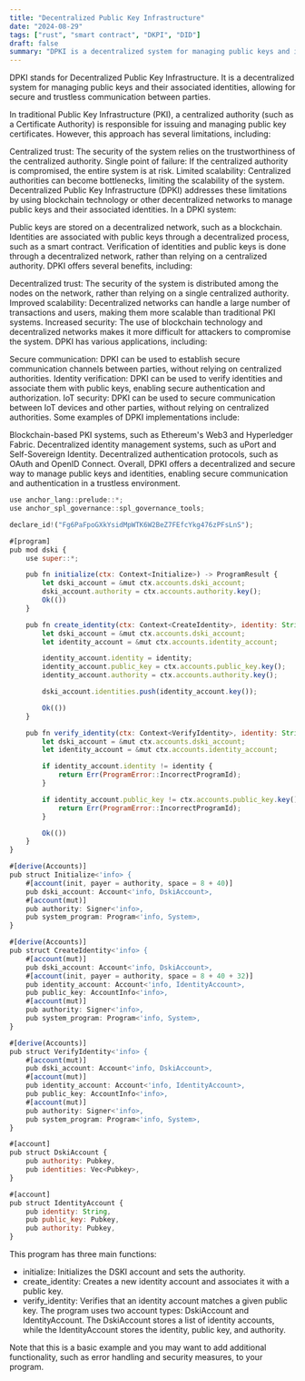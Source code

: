 ```yaml
---
title: "Decentralized Public Key Infrastructure"
date: "2024-08-29"
tags: ["rust", "smart contract", "DKPI", "DID"]
draft: false
summary: "DPKI is a decentralized system for managing public keys and identities. It offers improved security, scalability, and decentralization compared to traditional PKI. DPKI has applications in secure communication, identity verification, and IoT security. Examples include blockchain-based PKI systems and decentralized identity management solutions."
---
```


DPKI stands for Decentralized Public Key Infrastructure. It is a decentralized system for managing public keys and their associated identities, allowing for secure and trustless communication between parties.

In traditional Public Key Infrastructure (PKI), a centralized authority (such as a Certificate Authority) is responsible for issuing and managing public key certificates. However, this approach has several limitations, including:

Centralized trust: The security of the system relies on the trustworthiness of the centralized authority.
Single point of failure: If the centralized authority is compromised, the entire system is at risk.
Limited scalability: Centralized authorities can become bottlenecks, limiting the scalability of the system.
Decentralized Public Key Infrastructure (DPKI) addresses these limitations by using blockchain technology or other decentralized networks to manage public keys and their associated identities. In a DPKI system:

Public keys are stored on a decentralized network, such as a blockchain.
Identities are associated with public keys through a decentralized process, such as a smart contract.
Verification of identities and public keys is done through a decentralized network, rather than relying on a centralized authority.
DPKI offers several benefits, including:

Decentralized trust: The security of the system is distributed among the nodes on the network, rather than relying on a single centralized authority.
Improved scalability: Decentralized networks can handle a large number of transactions and users, making them more scalable than traditional PKI systems.
Increased security: The use of blockchain technology and decentralized networks makes it more difficult for attackers to compromise the system.
DPKI has various applications, including:

Secure communication: DPKI can be used to establish secure communication channels between parties, without relying on centralized authorities.
Identity verification: DPKI can be used to verify identities and associate them with public keys, enabling secure authentication and authorization.
IoT security: DPKI can be used to secure communication between IoT devices and other parties, without relying on centralized authorities.
Some examples of DPKI implementations include:

Blockchain-based PKI systems, such as Ethereum's Web3 and Hyperledger Fabric.
Decentralized identity management systems, such as uPort and Self-Sovereign Identity.
Decentralized authentication protocols, such as OAuth and OpenID Connect.
Overall, DPKI offers a decentralized and secure way to manage public keys and identities, enabling secure communication and authentication in a trustless environment.

```js title="tailwind.config.js"
use anchor_lang::prelude::*;
use anchor_spl_governance::spl_governance_tools;

declare_id!("Fg6PaFpoGXkYsidMpWTK6W2BeZ7FEfcYkg476zPFsLnS");

#[program]
pub mod dski {
    use super::*;

    pub fn initialize(ctx: Context<Initialize>) -> ProgramResult {
        let dski_account = &mut ctx.accounts.dski_account;
        dski_account.authority = ctx.accounts.authority.key();
        Ok(())
    }

    pub fn create_identity(ctx: Context<CreateIdentity>, identity: String) -> ProgramResult {
        let dski_account = &mut ctx.accounts.dski_account;
        let identity_account = &mut ctx.accounts.identity_account;

        identity_account.identity = identity;
        identity_account.public_key = ctx.accounts.public_key.key();
        identity_account.authority = ctx.accounts.authority.key();

        dski_account.identities.push(identity_account.key());

        Ok(())
    }

    pub fn verify_identity(ctx: Context<VerifyIdentity>, identity: String) -> ProgramResult {
        let dski_account = &mut ctx.accounts.dski_account;
        let identity_account = &mut ctx.accounts.identity_account;

        if identity_account.identity != identity {
            return Err(ProgramError::IncorrectProgramId);
        }

        if identity_account.public_key != ctx.accounts.public_key.key() {
            return Err(ProgramError::IncorrectProgramId);
        }

        Ok(())
    }
}

#[derive(Accounts)]
pub struct Initialize<'info> {
    #[account(init, payer = authority, space = 8 + 40)]
    pub dski_account: Account<'info, DskiAccount>,
    #[account(mut)]
    pub authority: Signer<'info>,
    pub system_program: Program<'info, System>,
}

#[derive(Accounts)]
pub struct CreateIdentity<'info> {
    #[account(mut)]
    pub dski_account: Account<'info, DskiAccount>,
    #[account(init, payer = authority, space = 8 + 40 + 32)]
    pub identity_account: Account<'info, IdentityAccount>,
    pub public_key: AccountInfo<'info>,
    #[account(mut)]
    pub authority: Signer<'info>,
    pub system_program: Program<'info, System>,
}

#[derive(Accounts)]
pub struct VerifyIdentity<'info> {
    #[account(mut)]
    pub dski_account: Account<'info, DskiAccount>,
    #[account(mut)]
    pub identity_account: Account<'info, IdentityAccount>,
    pub public_key: AccountInfo<'info>,
    #[account(mut)]
    pub authority: Signer<'info>,
    pub system_program: Program<'info, System>,
}

#[account]
pub struct DskiAccount {
    pub authority: Pubkey,
    pub identities: Vec<Pubkey>,
}

#[account]
pub struct IdentityAccount {
    pub identity: String,
    pub public_key: Pubkey,
    pub authority: Pubkey,
}

```

This program has three main functions:

- initialize: Initializes the DSKI account and sets the authority.
- create_identity: Creates a new identity account and associates it with a public key.
- verify_identity: Verifies that an identity account matches a given public key.
  The program uses two account types: DskiAccount and IdentityAccount. The DskiAccount stores a list of identity accounts, while the IdentityAccount stores the identity, public key, and authority.

Note that this is a basic example and you may want to add additional functionality, such as error handling and security measures, to your program.
